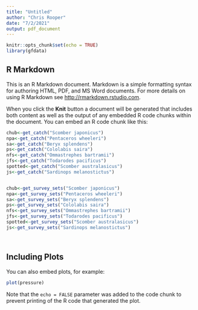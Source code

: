 ```yaml
---
title: "Untitled"
author: "Chris Rooper"
date: "7/2/2021"
output: pdf_document
---
```


```r
knitr::opts_chunk$set(echo = TRUE)
library(gfdata)
```

## R Markdown

This is an R Markdown document. Markdown is a simple formatting syntax for authoring HTML, PDF, and MS Word documents. For more details on using R Markdown see <http://rmarkdown.rstudio.com>.

When you click the **Knit** button a document will be generated that includes both content as well as the output of any embedded R code chunks within the document. You can embed an R code chunk like this:

```r
chub<-get_catch("Scomber japonicus")
npa<-get_catch("Pentaceros wheeleri")
sa<-get_catch("Beryx splendens")
ps<-get_catch("Cololabis saira")
nfs<-get_catch("Ommastrephes bartramii")
jfs<-get_catch("Todarodes pacificus")
spotted<-get_catch("Scomber australasicus")
js<-get_catch("Sardinops melanostictus")


chub<-get_survey_sets("Scomber japonicus")
npa<-get_survey_sets("Pentaceros wheeleri")
sa<-get_survey_sets("Beryx splendens")
ps<-get_survey_sets("Cololabis saira")
nfs<-get_survey_sets("Ommastrephes bartramii")
jfs<-get_survey_sets("Todarodes pacificus")
spotted<-get_survey_sets("Scomber australasicus")
js<-get_survey_sets("Sardinops melanostictus")




```

## Including Plots

You can also embed plots, for example:

```r
plot(pressure)
```

Note that the `echo = FALSE` parameter was added to the code chunk to prevent printing of the R code that generated the plot.
